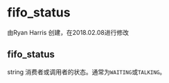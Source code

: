 # fifo_status

由Ryan Harris 创建，在2018.02.08进行修改

## fifo_status

string 消费者或调用者的状态。通常为`WAITING`或`TALKING`。